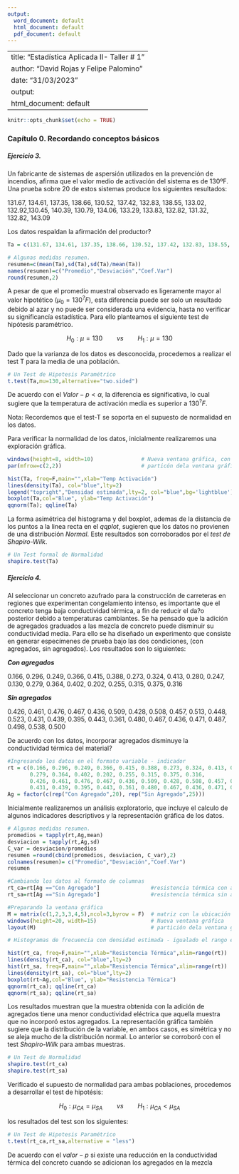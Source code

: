 ```yaml
---
output:
  word_document: default
  html_document: default
  pdf_document: default
---
```

--
title: "Estadística Aplicada II- Taller # 1"
author: "David Rojas y Felipe Palomino"
date: "31/03/2023"
output:
  html_document: default
---

```r
knitr::opts_chunk$set(echo = TRUE)
```
  
<div class=text-justify>  
  

</div>

<div class=text-center>
### Capítulo 0. Recordando conceptos básicos  

</div>  
  
    
##### Ejercicio 3.  

<div class=text-justify>    
Un fabricante de sistemas de aspersión utilizados en la prevención de incendios, afirma que el valor medio de activación del sistema es de 130ºF. Una prueba sobre 20 de estos sistemas produce los siguientes resultados:

131.67, 134.61, 137.35, 138.66, 130.52, 137.42, 132.83, 138.55, 133.02, 132.92,130.45, 140.39, 130.79, 134.06, 133.29, 133.83, 132.82, 131.32, 132.82, 143.09

Los datos respaldan la afirmación del productor?
</div>

```r
Ta = c(131.67, 134.61, 137.35, 138.66, 130.52, 137.42, 132.83, 138.55, 133.02, 132.92, 130.45, 140.39, 130.79, 134.06,133.29, 133.83, 132.82, 131.32, 132.82, 143.09) 

# Algunas medidas resumen.
resumen=c(mean(Ta),sd(Ta),sd(Ta)/mean(Ta))
names(resumen)=c("Promedio","Desviación","Coef.Var")
round(resumen,2)
```

<div class=text-justify> 
A pesar de que el promedio muestral observado es ligeramente mayor al valor hipotético ($\mu_0 = 130^? F$), esta diferencia puede ser solo un resultado debido al azar y no puede ser considerada una evidencia, hasta no verificar su significancía estadística. Para ello planteamos el siguiente test de hipótesis paramétrico.
</div>

$$H_0: \mu = 130\qquad vs \qquad H_1: \mu = 130$$

Dado que la varianza de los datos es desconocida, procedemos a realizar el test T para la media de una población.

```r
# Un Test de Hipotesis Paramétrico
t.test(Ta,mu=130,alternative="two.sided")
```

<div class=text-justify>    
De acuerdo con el $Valor-p < \alpha$, la diferencia es significativa, lo cual sugiere que la temperatura de activación media es superior a  $130^? F$.

Nota: Recordemos que el test-T se soporta en el supuesto de normalidad en los datos.

Para verificar la normalidad de los datos, inicialmente realizaremos una exploración gráfica.
</div>

```r
windows(height=8, width=10)               # Nueva ventana gráfica, con dimensiones preestablecidas
par(mfrow=c(2,2))                         # particón dela ventana gráfica

hist(Ta, freq=F,main="",xlab="Temp Activación")
lines(density(Ta), col="blue",lty=2)
legend("topright","Densidad estimada",lty=2, col="blue",bg='lightblue')
boxplot(Ta,col="Blue", ylab="Temp Activación")
qqnorm(Ta); qqline(Ta)
```

<div class=text-justify>    
La forma asimétrica del histograma y del boxplot, ademas de la distancia de los puntos a la linea recta en el *qqplot*, sugieren que los datos no provienen de una distribución *Normal*. Este resultados son corroborados por el *test de Shapiro-Wilk*.
</div>


```r
# Un Test formal de Normalidad
shapiro.test(Ta)
```

##### Ejercicio 4.  

<div class=text-justify>    
Al seleccionar un concreto azufrado para la construcción de carreteras en regiones que experimentan congelamiento intenso, es importante que el concreto tenga baja conductividad térmica, a fin de reducir el da?o posterior debido a temperaturas cambiantes. Se ha pensado que la adición de agregados graduados a las mezcla de concreto puede disminuir su conductividad media. Para ello se ha diseñado un experimento que consiste en generar especímenes de prueba bajo las dos condiciones, (con agregados, sin agregados). Los resultados son lo siguientes:

***Con agregados***  

0.166, 0.296, 0.249, 0.366, 0.415, 0.388, 0.273, 0.324, 0.413, 0.280, 0.247, 0.130,	
0.279, 0.364, 0.402, 0.202, 0.255, 0.315, 0.375, 0.316  

***Sin agregados***  

0.426, 0.461, 0.476, 0.467, 0.436, 0.509, 0.428, 0.508, 0.457, 0.513, 0.448, 0.523, 
0.431, 0.439, 0.395, 0.443, 0.361, 0.480, 0.467, 0.436, 0.471, 0.487, 0.498, 0.538, 0.500  

De acuerdo con los datos, incorporar agregados disminuye la conductividad térmica del material?

</div>

```r

#Ingresando los datos en el formato variable - indicador
rt = c(0.166, 0.296, 0.249, 0.366, 0.415, 0.388, 0.273, 0.324, 0.413, 0.280, 0.247, 0.130,	
       0.279, 0.364, 0.402, 0.202, 0.255, 0.315, 0.375, 0.316,
       0.426, 0.461, 0.476, 0.467, 0.436, 0.509, 0.428, 0.508, 0.457, 0.513, 0.448, 0.523, 
       0.431, 0.439, 0.395, 0.443, 0.361, 0.480, 0.467, 0.436, 0.471, 0.487, 0.498, 0.538, 0.500)
Ag = factor(c(rep("Con Agregado",20), rep("Sin Agregado",25)))
```     

Inicialmente realizaremos un análisis exploratorio, que incluye el calculo de algunos indicadores descriptivos y la representación gráfica de los datos.

```r

# Algunas medidas resumen.
promedios = tapply(rt,Ag,mean)
desviacion = tapply(rt,Ag,sd)
C_var = desviacion/promedios
resumen =round(cbind(promedios, desviacion, C_var),2)
colnames(resumen)= c("Promedio","Desviación","Coef.Var")
resumen

#Cambiando los datos al formato de columnas
rt_ca=rt[Ag =="Con Agregado"]                #resistencia térmica con agregado
rt_sa=rt[Ag =="Sin Agregado"]                #resistencia térmica sin agregado

#Preparando la ventana gráfica
M = matrix(c(1,2,3,3,4,5),ncol=3,byrow = F)  # matriz con la ubicación de 5 gráficos  
windows(height=20, width=15)                 # Nueva ventana gráfica  
layout(M)                                    # partición dela ventana gráfica según M

# Histogramas de frecuencia con densidad estimada - igualado el rango en el eje X.

hist(rt_ca, freq=F,main="",xlab="Resistencia Térmica",xlim=range(rt))
lines(density(rt_ca), col="blue",lty=2)
hist(rt_sa, freq=F,main="",xlab="Resistencia Térmica",xlim=range(rt))
lines(density(rt_sa), col="blue",lty=2)
boxplot(rt~Ag,col="Blue", ylab="Resistencia Térmica")
qqnorm(rt_ca); qqline(rt_ca)
qqnorm(rt_sa); qqline(rt_sa)
```


<div class=text-justify>
Los resultados muestran que la muestra obtenida con la adición de agregados tiene una menor conductividad eléctrica que aquella muestra que no incorporó estos agregados. La representación gráfica también sugiere que la distribución de la variable, en ambos casos, es simétrica y no se aleja mucho de la distribución normal. Lo anterior se corroboró con el test *Shapiro-Wilk* para ambas muestras.
</div>

```r
# Un Test de Normalidad
shapiro.test(rt_ca)
shapiro.test(rt_sa)
```

<div class=text-justify> 
Verificado el supuesto de normalidad para ambas poblaciones, procedemos a desarrollar el test de hipotésis:
</div>

$$H_0: \mu_{CA} = \mu_{SA} \qquad vs \qquad H_1: \mu_{CA} < \mu_{SA}$$
<div class=text-justify> 

los resultados del test son los siguientes:
</div>

```r
# Un Test de Hipotesis Paramétrico
t.test(rt_ca,rt_sa,alternative = "less")   
```

<div class=text-justify> 
De acuerdo con el $valor-p$ si existe una reducción en la conductividad térmica del concreto cuando se adicionan los agregados en la mezcla
</div>
